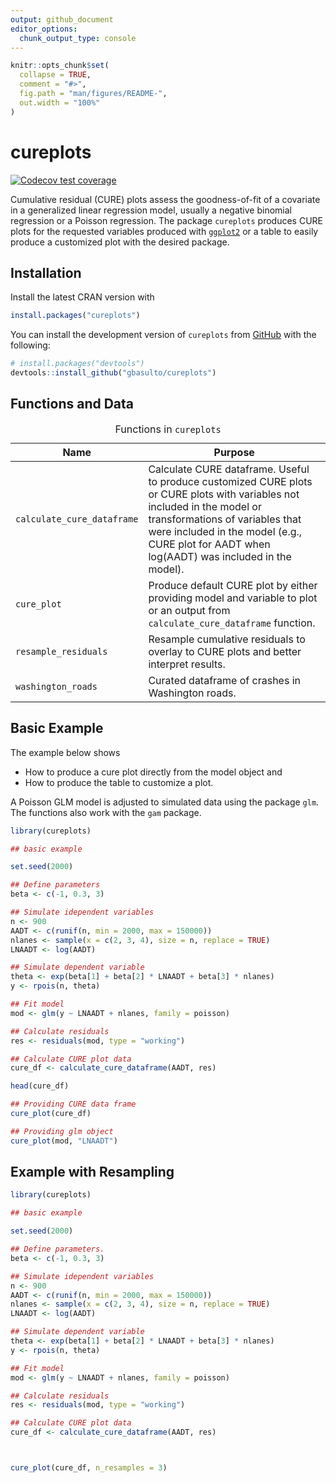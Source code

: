 ```yaml
---
output: github_document
editor_options: 
  chunk_output_type: console
---
```


<!-- README.md is generated from README.Rmd. Please edit that file -->

```r
knitr::opts_chunk$set(
  collapse = TRUE,
  comment = "#>",
  fig.path = "man/figures/README-",
  out.width = "100%"
)
```

# cureplots

<!-- badges: start -->

[![Codecov test coverage](https://codecov.io/gh/gbasulto/cureplots/branch/master/graph/badge.svg)](https://app.codecov.io/gh/gbasulto/cureplots?branch=master)

<!-- badges: end -->

Cumulative residual (CURE) plots assess the goodness-of-fit of a covariate in a generalized linear regression model, usually a negative binomial regression or a Poisson regression. The package `cureplots` produces CURE plots for the requested variables produced with [`ggplot2`](https://ggplot2.tidyverse.org/) or a table to easily produce a customized plot with the desired package.

## Installation

Install the latest CRAN version with

``` r
install.packages("cureplots")
```

You can install the development version of `cureplots` from [GitHub](https://github.com/) with the following:

``` r
# install.packages("devtools")
devtools::install_github("gbasulto/cureplots")
```

## Functions and Data

| Name                       | Purpose                                                                                                                                                                                                                                                       |
|--------------------------|----------------------------------------------|
| `calculate_cure_dataframe` | Calculate CURE dataframe. Useful to produce customized CURE plots or CURE plots with variables not included in the model or transformations of variables that were included in the model (e.g., CURE plot for AADT when log(AADT) was included in the model). |
| `cure_plot`                | Produce default CURE plot by either providing model and variable to plot or an output from `calculate_cure_dataframe` function.                                                                                                                               |
| `resample_residuals`       | Resample cumulative residuals to overlay to CURE plots and better interpret results.                                                                                                                                                                          |
| `washington_roads`         | Curated dataframe of crashes in Washington roads.                                                                                                                                                                                                             |

: Functions in `cureplots`

## Basic Example

The example below shows

-   How to produce a cure plot directly from the model object and
-   How to produce the table to customize a plot.

A Poisson GLM model is adjusted to simulated data using the package `glm`. The functions also work with the `gam` package.

```r
library(cureplots)

## basic example

set.seed(2000)

## Define parameters
beta <- c(-1, 0.3, 3)

## Simulate idependent variables
n <- 900
AADT <- c(runif(n, min = 2000, max = 150000))
nlanes <- sample(x = c(2, 3, 4), size = n, replace = TRUE)
LNAADT <- log(AADT)

## Simulate dependent variable
theta <- exp(beta[1] + beta[2] * LNAADT + beta[3] * nlanes)
y <- rpois(n, theta)

## Fit model
mod <- glm(y ~ LNAADT + nlanes, family = poisson)

## Calculate residuals
res <- residuals(mod, type = "working")

## Calculate CURE plot data
cure_df <- calculate_cure_dataframe(AADT, res)

head(cure_df)

## Providing CURE data frame
cure_plot(cure_df)

## Providing glm object
cure_plot(mod, "LNAADT")
```

## Example with Resampling

```r
library(cureplots)

## basic example

set.seed(2000)

## Define parameters.
beta <- c(-1, 0.3, 3)

## Simulate idependent variables
n <- 900
AADT <- c(runif(n, min = 2000, max = 150000))
nlanes <- sample(x = c(2, 3, 4), size = n, replace = TRUE)
LNAADT <- log(AADT)

## Simulate dependent variable
theta <- exp(beta[1] + beta[2] * LNAADT + beta[3] * nlanes)
y <- rpois(n, theta)

## Fit model
mod <- glm(y ~ LNAADT + nlanes, family = poisson)

## Calculate residuals
res <- residuals(mod, type = "working")

## Calculate CURE plot data
cure_df <- calculate_cure_dataframe(AADT, res)



cure_plot(cure_df, n_resamples = 3)

```

```{=html}
<!-- 
To do list 
1. dd 
2. ccc 
-->
```
